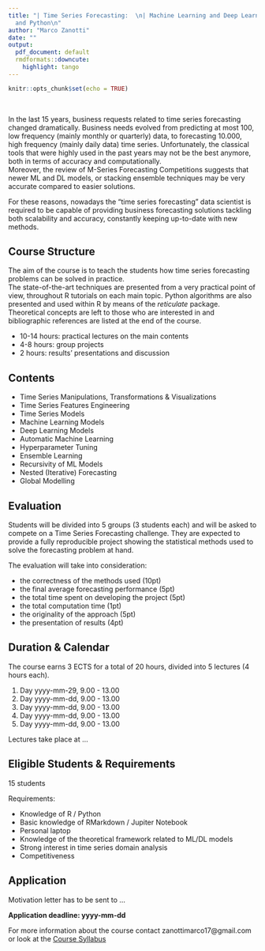 ```yaml
---
title: "| Time Series Forecasting:  \n| Machine Learning and Deep Learning with R
  and Python\n"
author: "Marco Zanotti"
date: ""
output:
  pdf_document: default
  rmdformats::downcute:
    highlight: tango
---
```


```r
knitr::opts_chunk$set(echo = TRUE)
```

&nbsp;  

In the last 15 years, business requests related to time series forecasting
changed dramatically. Business needs evolved from predicting at most
100, low frequency (mainly monthly or quarterly) data, to forecasting 
10.000, high frequency (mainly daily data) time series. 
Unfortunately, the classical tools that were highly used in the past years 
may not be the best anymore, both in terms of accuracy and computationally.  
Moreover, the review of M-Series Forecasting Competitions suggests that 
newer ML and DL models, or stacking ensemble techniques may be very accurate 
compared to easier solutions. 

For these reasons, nowadays the "time series forecasting" data scientist
is required to be capable of providing business forecasting solutions
tackling both scalability and accuracy, constantly keeping up-to-date
with new methods.  


## Course Structure

The aim of the course is to teach the students how time series 
forecasting problems can be solved in practice.  
The state-of-the-art techniques are presented from a very practical 
point of view, throughout R tutorials on each main topic. 
Python algorithms are also presented and used within R by means 
of the *reticulate* package.
Theoretical concepts are left to those who are interested in and 
bibliographic references are listed at the end of the course.

* 10-14 hours: practical lectures on the main contents
* 4-8 hours: group projects
* 2 hours: results' presentations and discussion


## Contents

* Time Series Manipulations, Transformations & Visualizations
* Time Series Features Engineering
* Time Series Models
* Machine Learning Models
* Deep Learning Models
* Automatic Machine Learning
* Hyperparameter Tuning
* Ensemble Learning
* Recursivity of ML Models
* Nested (Iterative) Forecasting
* Global Modelling

\pagebreak


## Evaluation

Students will be divided into 5 groups (3 students each) and 
will be asked to compete on a Time Series Forecasting challenge. 
They are expected to provide a fully reproducible project showing 
the statistical methods used to solve the forecasting problem at hand.  

The evaluation will take into consideration:  

* the correctness of the methods used (10pt)
* the final average forecasting performance (5pt)
* the total time spent on developing the project (5pt)
* the total computation time (1pt)
* the originality of the approach (5pt) 
* the presentation of results (4pt)


## Duration & Calendar

The course earns 3 ECTS for a total of 20 hours, divided into 5 lectures (4 hours each).

1. Day yyyy-mm-29, 9.00 - 13.00
2. Day yyyy-mm-dd, 9.00 - 13.00
3. Day yyyy-mm-dd, 9.00 - 13.00
4. Day yyyy-mm-dd, 9.00 - 13.00
5. Day yyyy-mm-dd, 9.00 - 13.00

Lectures take place at ...   



## Eligible Students & Requirements

15 students  
  
Requirements:

* Knowledge of R / Python
* Basic knowledge of RMarkdown / Jupiter Notebook
* Personal laptop
* Knowledge of the theoretical framework related to ML/DL models
* Strong interest in time series domain analysis
* Competitiveness


## Application

Motivation letter has to be sent to ...  

**Application deadline: yyyy-mm-dd**

For more information about the course contact zanottimarco17@gmail.com
or look at the 
[Course Syllabus](https://marcozanotti.github.io/tsforecasting-course/general-infos/tsf_syllabus.html)
